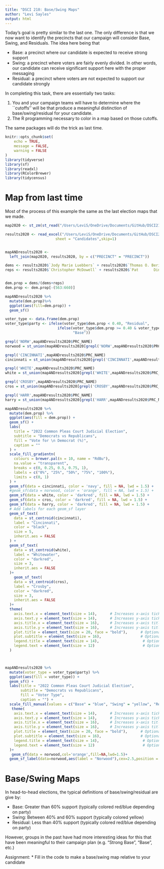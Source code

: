 ---
title: "DSCI 210: Base/Swing Maps"
author: "Levi Sayles"
output: html
---

Today's goal is pretty similar to the last one. The only difference is that we now want to identify the precincts that our campaign will consider Base, Swing, and Residuals. The idea here being that

-   Base: a precinct where our candidate is expected to receive strong support
-   Swing: a precinct where voters are fairly evenly divided. In other words, our candidate can receive significant support here with the proper messaging
-   Residual: a precinct where voters are not expected to support our candidate strongly

In completing this task, there are essentially two tasks:

1.  You and your campaign teams will have to determine where the \`\`cutoffs'' will be that produce a meaningful distinction of base/swing/residual for your candidate.
2.  The R programming necessary to color in a map based on those cutoffs.

The same packages will do the trick as last time.

```{r setup, message=FALSE,warning=FALSE}
knitr::opts_chunk$set(
	echo = TRUE,
	message = FALSE,
	warning = FALSE
)
library(tidyverse)
library(sf)
library(readxl)
library(RColorBrewer)
library(tidycensus)
```

# Map from last time

Most of the process of this example the same as the last election maps that we made.

```{r}
map2020 <- st_zm(st_read("/Users/LeviS/OneDrive/Documents/GitHub/DSCI210-f24/data/maps/precincts_2024.shp"))

results2020 <- read_excel("/Users/LeviS/OneDrive/Documents/GitHub/DSCI210-f24/data/election results/G22_Official_Canvass.xlsx", 
                       sheet = "Candidates",skip=1)


mapANDresults2020 <-
  left_join(map2020, results2020, by = c("PRECINCT" = "PRECINCT"))

dems <- results2020$`Jody Marie Luebbers` + results2020$`Thomas O. Beridon` + results2020$`Tom        Heekin` + results2020$`R. Bernard Mundy` + results2020$`Rickell Howard Smith` + results2020$`Anne B. Flottman` + results2020$`Manisha    Bansal     Kotian`
reps <- results2020$`Christopher McDowell` + results2020$`Pat       Dinkelacker` + results2020$`Charles J. Kubicki` + results2020$`Megan E. Shanahan` + results2020$`Stacey Simons DeGraffenreid` + results2020$`Jon H.         Sieve` + results2020$`Elizabeth Anne Sunderman`


dem.prop = dems/(dems+reps)
dem.prop <- dem.prop[-(563:660)]

mapANDresults2020 %>% 
  mutate(dem.prop)%>%
  ggplot(aes(fill=dem.prop)) +
  geom_sf()

voter_type <- data.frame(dem.prop)
voter_type$party <- ifelse(voter_type$dem.prop < 0.40, "Residual",
                        ifelse(voter_type$dem.prop >= 0.40 & voter_type$dem.prop < 0.60, "Swing",
                               "Base"))


```

```{r}
grepl('NORW',mapANDresults2020$PRC_NAME)
norwood = st_union(mapANDresults2020[grepl('NORW',mapANDresults2020$PRC_NAME),]) 

grepl('CINCINNATI',mapANDresults2020$PRC_NAME)
cincinnati = st_union(mapANDresults2020[grepl('CINCINNATI',mapANDresults2020$PRC_NAME),])

grepl('WHITE',mapANDresults2020$PRC_NAME)
white = st_union(mapANDresults2020[grepl('WHITE',mapANDresults2020$PRC_NAME),])

grepl('CROSBY',mapANDresults2020$PRC_NAME)
cros = st_union(mapANDresults2020[grepl('CROSBY',mapANDresults2020$PRC_NAME),])

grepl('HARR',mapANDresults2020$PRC_NAME)
harry = st_union(mapANDresults2020[grepl('HARR',mapANDresults2020$PRC_NAME),])

```


```{r}
mapANDresults2020 %>% 
  mutate(dem.prop) %>%
  ggplot(aes(fill = dem.prop)) +
  geom_sf() +
  labs(
    title = "2022 Common Pleas Court Judicial Election", 
    subtitle = "Democrats vs Republicans",
    fill = "Vote for \n Democrat (%)", 
    caption = ""
  ) +
  scale_fill_gradientn(
    colours = brewer.pal(n = 10, name = "RdBu"),
    na.value = "transparent",
    breaks = c(0, 0.25, 0.5, 0.75, 1),
    labels = c("0%", "25%", "50%", "75%", "100%"),
    limits = c(0, 1)
  ) +
  geom_sf(data = cincinnati, color = 'navy', fill = NA, lwd = 1.5) +
  #geom_sf(data = norwood, color = 'orange', fill = NA, lwd = 1.5) +
  geom_sf(data = white, color = 'darkred', fill = NA, lwd = 1.5) +
  geom_sf(data = cros, color = 'darkred', fill = NA, lwd = 1.5) +
  geom_sf(data = harry, color = 'darkred', fill = NA, lwd = 1.5) +
  # Add labels for each geom_sf layer
  geom_sf_text(
    data = st_centroid(cincinnati), 
    label = "Cincinnati", 
    color = "black", 
    size = 5, 
    inherit.aes = FALSE
  ) +
  geom_sf_text(
    data = st_centroid(white), 
    label = "Whitewater", 
    color = "darkred", 
    size = 3, 
    inherit.aes = FALSE
  )+
    geom_sf_text(
    data = st_centroid(cros), 
    label = "Crosby", 
    color = "darkred", 
    size = 3, 
    inherit.aes = FALSE
  )+
  theme(
    axis.text.x = element_text(size = 14),      # Increases x-axis tick labels
    axis.text.y = element_text(size = 14),      # Increases y-axis tick labels
    axis.title.x = element_text(size = 16),     # Increases x-axis title
    axis.title.y = element_text(size = 16),     # Increases y-axis title
    plot.title = element_text(size = 20, face = "bold"),      # Optional: Increase title size
    plot.subtitle = element_text(size = 16),                  # Optional: Increase subtitle size
    legend.title = element_text(size = 14),                    # Optional: Increase legend title
    legend.text = element_text(size = 12)                      # Optional: Increase legend text
  )




```



```{r}

mapANDresults2020 %>%
  mutate(voter_type = voter_type$party) %>%
  ggplot(aes(fill = voter_type)) +
  geom_sf() +
  labs(title = "2022 Common Pleas Court Judicial Election", 
       subtitle = "Democrats vs Republicans",
       fill = "Voter Type", 
       caption = "") +
  scale_fill_manual(values = c("Base" = "blue", "Swing" = "yellow", "Residual" = "red"))+
   theme(
    axis.text.x = element_text(size = 14),      # Increases x-axis tick labels
    axis.text.y = element_text(size = 14),      # Increases y-axis tick labels
    axis.title.x = element_text(size = 16),     # Increases x-axis title
    axis.title.y = element_text(size = 16),     # Increases y-axis title
    plot.title = element_text(size = 20, face = "bold"),      # Optional: Increase title size
    plot.subtitle = element_text(size = 16),                  # Optional: Increase subtitle size
    legend.title = element_text(size = 14),                    # Optional: Increase legend title
    legend.text = element_text(size = 12)                      # Optional: Increase legend text
  )+
   geom_sf(data = norwood,col='orange',fill=NA,lwd=1.5)+
  geom_sf_label(data=norwood,aes(label = "Norwood"),cex=2.5,position = position_nudge(x=0,y=0))

```

# Base/Swing Maps

In head-to-head elections, the typical definitions of base/swing/residual are give by:

-   Base: Greater than 60% support (typically colored red/blue depending on party)
-   Swing: Between 40% and 60% support (typically colored yellow)
-   Residual: Less than 40% support (typically colored red/blue depending on party)

However, groups in the past have had more interesting ideas for this that have been meaningful to their campaign plan (e.g. "Strong Base", "Base", etc.)

Assignment: \* Fill in the code to make a base/swing map relative to your candidate


